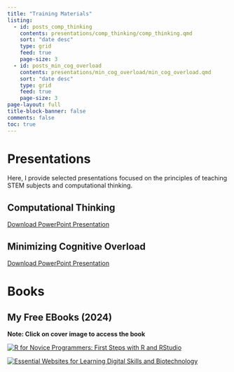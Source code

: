 ```yaml
---
title: "Training Materials"
listing:
  - id: posts_comp_thinking
    contents: presentations/comp_thinking/comp_thinking.qmd
    sort: "date desc"
    type: grid
    feed: true
    page-size: 3
  - id: posts_min_cog_overload
    contents: presentations/min_cog_overload/min_cog_overload.qmd
    sort: "date desc"
    type: grid
    feed: true
    page-size: 3
page-layout: full
title-block-banner: false
comments: false
toc: true
---
```


# Presentations

Here, I provide selected presentations focused on the principles of teaching STEM subjects and computational thinking.

## Computational Thinking

::: {#posts_comp_thinking}
:::

[Download PowerPoint Presentation](presentations/comp_thinking/comp_thinking.pptx)

## Minimizing Cognitive Overload

::: {#posts_min_cog_overload}
:::

[Download PowerPoint Presentation](presentations/min_cog_overload/min_cog_overload.pptx)

# Books

## My Free EBooks (2024)

**Note: Click on cover image to access the book**

::: {layout-ncol="2"}
[![R for Novice Programmers: First Steps with R and RStudio](free_ebooks/Cover_R4NP.png)](https://wokech.github.io/r4novice/)

[![Essential Websites for Learning Digital Skills and Biotechnology](free_ebooks/essential_websites_cover.png)](https://wokech.github.io/essential_websites/)
:::